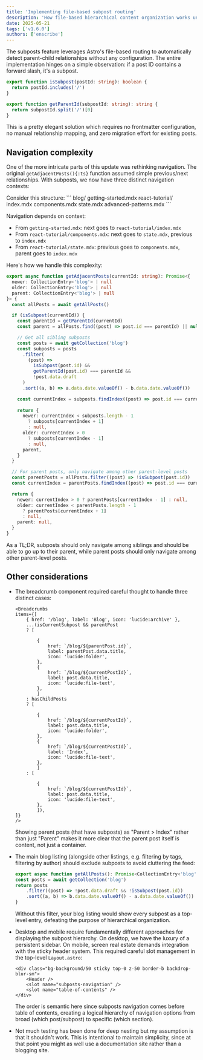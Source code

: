 ```yaml
---
title: 'Implementing file-based subpost routing'
description: 'How file-based hierarchical content organization works under the hood'
date: 2025-05-21
tags: ['v1.6.0']
authors: ['enscribe']
---
```



The subposts feature leverages Astro's file-based routing to automatically detect parent-child relationships without any configuration. The entire implementation hinges on a simple observation: if a post ID contains a forward slash, it's a subpost.

```typescript title="src/lib/data-utils.ts" startLineNumber={161}
export function isSubpost(postId: string): boolean {
  return postId.includes('/')
}

export function getParentId(subpostId: string): string {
  return subpostId.split('/')[0]
}
```

This is a pretty elegant solution which requires no frontmatter configuration, no manual relationship mapping, and zero migration effort for existing posts.

## Navigation complexity

One of the more intricate parts of this update was rethinking navigation. The original `getAdjacentPosts(){:ts}` function assumed simple previous/next relationships. With subposts, we now have three distinct navigation contexts:

<Callout variant="example">
  Consider this structure:
  ```
  blog/
    getting-started.mdx
    react-tutorial/
      index.mdx
      components.mdx
      state.mdx
    advanced-patterns.mdx
  ```

  Navigation depends on context:
  - From `getting-started.mdx`: next goes to `react-tutorial/index.mdx`
  - From `react-tutorial/components.mdx`: next goes to `state.mdx`, previous to `index.mdx`
  - From `react-tutorial/state.mdx`: previous goes to `components.mdx`, parent goes to `index.mdx`
</Callout>

Here's how we handle this complexity:

```typescript title="src/lib/data-utils.ts" startLineNumber={40}
export async function getAdjacentPosts(currentId: string): Promise<{
  newer: CollectionEntry<'blog'> | null
  older: CollectionEntry<'blog'> | null
  parent: CollectionEntry<'blog'> | null
}> {
  const allPosts = await getAllPosts()

  if (isSubpost(currentId)) {
    const parentId = getParentId(currentId)
    const parent = allPosts.find((post) => post.id === parentId) || null

    // Get all sibling subposts
    const posts = await getCollection('blog')
    const subposts = posts
      .filter(
        (post) =>
          isSubpost(post.id) &&
          getParentId(post.id) === parentId &&
          !post.data.draft
      )
      .sort((a, b) => a.data.date.valueOf() - b.data.date.valueOf())

    const currentIndex = subposts.findIndex((post) => post.id === currentId)
    
    return {
      newer: currentIndex < subposts.length - 1 
        ? subposts[currentIndex + 1] 
        : null,
      older: currentIndex > 0 
        ? subposts[currentIndex - 1] 
        : null,
      parent,
    }
  }

  // For parent posts, only navigate among other parent-level posts
  const parentPosts = allPosts.filter((post) => !isSubpost(post.id))
  const currentIndex = parentPosts.findIndex((post) => post.id === currentId)

  return {
    newer: currentIndex > 0 ? parentPosts[currentIndex - 1] : null,
    older: currentIndex < parentPosts.length - 1 
      ? parentPosts[currentIndex + 1] 
      : null,
    parent: null,
  }
}
```

As a TL;DR, subposts should only navigate among siblings and should be able to go up to their parent, while parent posts should only navigate among other parent-level posts.

## Other considerations

- The breadcrumb component required careful thought to handle three distinct cases:

    ```astro title="src/pages/blog/[...id].astro" startLineNumber={70} {"For subposts: Blog > Parent > Subpost":6-16} {"For parent posts: Blog > Parent > Index":20-30} {"For regular posts: Blog > Post":33-38}
    <Breadcrumbs
    items={[
        { href: '/blog', label: 'Blog', icon: 'lucide:archive' },
        ...(isCurrentSubpost && parentPost
        ? [
            
            {
                href: `/blog/${parentPost.id}`,
                label: parentPost.data.title,
                icon: 'lucide:folder',
            },
            {
                href: `/blog/${currentPostId}`,
                label: post.data.title,
                icon: 'lucide:file-text',
            },
            ]
        : hasChildPosts
        ? [

            {
                href: `/blog/${currentPostId}`,
                label: post.data.title,
                icon: 'lucide:folder',
            },
            {
                href: `/blog/${currentPostId}`,
                label: 'Index',
                icon: 'lucide:file-text',
            },
            ]
        : [
            
            {
                href: `/blog/${currentPostId}`,
                label: post.data.title,
                icon: 'lucide:file-text',
            },
            ]),
    ]}
    />
    ```

    Showing parent posts (that have subposts) as "Parent > Index" rather than just "Parent" makes it more clear that the parent post itself is content, not just a container.

- The main blog listing (alongside other listings, e.g. filtering by tags, filtering by author) should exclude subposts to avoid cluttering the feed:

    ```typescript title="src/lib/data-utils.ts" startLineNumber={7}
    export async function getAllPosts(): Promise<CollectionEntry<'blog'>[]> {
    const posts = await getCollection('blog')
    return posts
        .filter((post) => !post.data.draft && !isSubpost(post.id))
        .sort((a, b) => b.data.date.valueOf() - a.data.date.valueOf())
    }
    ```

    Without this filter, your blog listing would show every subpost as a top-level entry, defeating the purpose of hierarchical organization.

- Desktop and mobile require fundamentally different approaches for displaying the subpost hierarchy. On desktop, we have the luxury of a persistent sidebar. On mobile, screen real estate demands integration with the sticky header system. This required careful slot management in the top-level `Layout.astro`:

    ```astro title="src/layouts/Layout.astro"
    <div class="bg-background/50 sticky top-0 z-50 border-b backdrop-blur-sm">
        <Header />
        <slot name="subposts-navigation" />
        <slot name="table-of-contents" />
    </div>
    ```

    The order is semantic here since subposts navigation comes before table of contents, creating a logical hierarchy of navigation options from broad (which post/subpost) to specific (which section).

- Not much testing has been done for deep nesting but my assumption is that it shouldn't work. This is intentional to maintain simplicity, since at that point you might as well use a documentation site rather than a blogging site.
